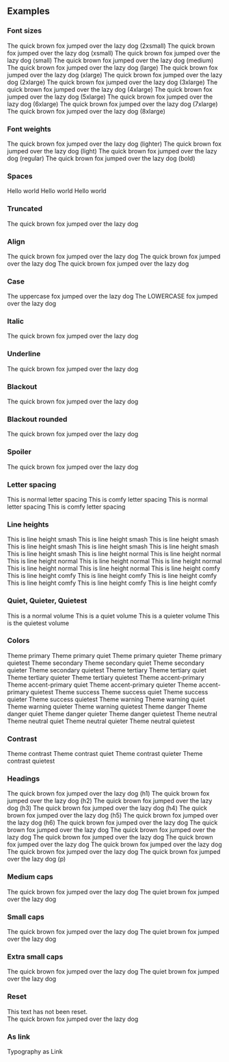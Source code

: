 
<PageTitle src="components/Typography" title="Typography" />
<Subtitle />
<Description />
<Primary />
<ArgsTable story={PRIMARY_STORY} />
<Stories />

## Examples

### Font sizes

<Canvas>
  <Flex direction="column">
    <Rhythm my={1}>
      <Typography color="primary" size="2xsmall">
        The quick brown fox jumped over the lazy dog (2xsmall)
      </Typography>
    </Rhythm>
    <Rhythm my={1}>
      <Typography color="primary" size="xsmall">
        The quick brown fox jumped over the lazy dog (xsmall)
      </Typography>
    </Rhythm>
    <Rhythm my={1}>
      <Typography color="primary" size="small">
        The quick brown fox jumped over the lazy dog (small)
      </Typography>
    </Rhythm>
    <Rhythm my={1}>
      <Typography color="primary" size="medium">
        The quick brown fox jumped over the lazy dog (medium)
      </Typography>
    </Rhythm>
    <Rhythm my={1}>
      <Typography color="primary" size="large">
        The quick brown fox jumped over the lazy dog (large)
      </Typography>
    </Rhythm>
    <Rhythm my={1}>
      <Typography color="primary" size="xlarge">
        The quick brown fox jumped over the lazy dog (xlarge)
      </Typography>
    </Rhythm>
    <Rhythm my={1}>
      <Typography color="primary" size="2xlarge">
        The quick brown fox jumped over the lazy dog (2xlarge)
      </Typography>
    </Rhythm>
    <Rhythm my={1}>
      <Typography color="primary" size="3xlarge">
        The quick brown fox jumped over the lazy dog (3xlarge)
      </Typography>
    </Rhythm>
    <Rhythm my={1}>
      <Typography color="primary" size="4xlarge">
        The quick brown fox jumped over the lazy dog (4xlarge)
      </Typography>
    </Rhythm>
    <Rhythm my={1}>
      <Typography color="primary" size="5xlarge">
        The quick brown fox jumped over the lazy dog (5xlarge)
      </Typography>
    </Rhythm>
    <Rhythm my={1}>
      <Typography color="primary" size="6xlarge">
        The quick brown fox jumped over the lazy dog (6xlarge)
      </Typography>
    </Rhythm>
    <Rhythm my={1}>
      <Typography color="primary" size="7xlarge">
        The quick brown fox jumped over the lazy dog (7xlarge)
      </Typography>
    </Rhythm>
    <Rhythm my={1}>
      <Typography color="primary" size="8xlarge">
        The quick brown fox jumped over the lazy dog (8xlarge)
      </Typography>
    </Rhythm>
  </Flex>
</Canvas>

### Font weights

<Canvas>
  <Flex direction="column">
    <Rhythm my={1}>
      <Typography color="primary" size="large" weight="lighter">
        The quick brown fox jumped over the lazy dog (lighter)
      </Typography>
    </Rhythm>
    <Rhythm my={1}>
      <Typography color="primary" size="large" weight="light">
        The quick brown fox jumped over the lazy dog (light)
      </Typography>
    </Rhythm>
    <Rhythm my={1}>
      <Typography color="primary" size="large" weight="regular">
        The quick brown fox jumped over the lazy dog (regular)
      </Typography>
    </Rhythm>
    <Rhythm my={1}>
      <Typography color="primary" size="large" weight="bold">
        The quick brown fox jumped over the lazy dog (bold)
      </Typography>
    </Rhythm>
  </Flex>
</Canvas>

### Spaces

<Canvas>
  <Typography as="div" color="primary">
    Hello
    <Typography variants={['space-before']}>world</Typography>
  </Typography>
  <Typography as="div" color="primary">
    <Typography variants={['space-after']}>Hello</Typography>
    world
  </Typography>
  <Typography as="div" color="primary">
    <Typography variants={['space-after', 'small-caps']}>Hello</Typography>
    <Typography variants={['space-before', '2xlarge']}>world</Typography>
  </Typography>
</Canvas>

### Truncated

<Canvas>
  <Typography as="div" color="primary" style={{ width: '140px' }} variants="truncated">
    The quick brown fox jumped over the lazy dog
  </Typography>
</Canvas>

### Align

<Canvas>
  <Flex direction="column">
    <Typography align="left" as="div" color="primary">
      The quick brown fox jumped over the lazy dog
    </Typography>
    <Typography align="center" as="div" color="primary">
      The quick brown fox jumped over the lazy dog
    </Typography>
    <Typography align="right" as="div" color="primary">
      The quick brown fox jumped over the lazy dog
    </Typography>
  </Flex>
</Canvas>

### Case

<Canvas>
  <Typography as="div" color="primary" variants="uppercase">
    The uppercase fox jumped over the lazy dog
  </Typography>
  <Typography as="div" color="primary" variants="lowercase">
    The LOWERCASE fox jumped over the lazy dog
  </Typography>
</Canvas>

### Italic

<Canvas>
  <Typography color="primary" variants="italic">
    The quick brown fox jumped over the lazy dog
  </Typography>
</Canvas>

### Underline

<Canvas>
  <Typography color="primary" variants="underline">
    The quick brown fox jumped over the lazy dog
  </Typography>
</Canvas>

### Blackout

<Canvas>
  <Typography color="primary" variants="blackout">
    The quick brown fox jumped over the lazy dog
  </Typography>
</Canvas>

### Blackout rounded

<Canvas>
  <Typography color="primary" variants="blackout-rounded">
    The quick brown fox jumped over the lazy dog
  </Typography>
</Canvas>

### Spoiler

<Canvas>
  <Typography color="primary" variants="spoiler">
    The quick brown fox jumped over the lazy dog
  </Typography>
</Canvas>

### Letter spacing

<Canvas>
  <Typography as="div" color="primary">
    This is normal letter spacing
  </Typography>
  <Typography as="div" color="primary" variants="letter-spacing-comfy">
    This is comfy letter spacing
  </Typography>
  <Typography as="div" color="primary" variants="uppercase">
    This is normal letter spacing
  </Typography>
  <Typography as="div" color="primary" variants={['letter-spacing-comfy', 'uppercase']}>
    This is comfy letter spacing
  </Typography>
</Canvas>

### Line heights

<Canvas>
  <Rhythm my={2} style={{ maxWidth: '400px' }}>
    <Typography as="div" color="primary" variants="line-height-smash">
      This is line height smash This is line height smash This is line height smash This is line height smash This is
      line height smash This is line height smash This is line height smash
    </Typography>
    <Typography as="div" color="primary" variants="line-height-normal">
      This is line height normal This is line height normal This is line height normal This is line height normal This
      is line height normal This is line height normal This is line height normal
    </Typography>
    <Typography as="div" color="primary" variants="line-height-comfy">
      This is line height comfy This is line height comfy This is line height comfy This is line height comfy This is
      line height comfy This is line height comfy This is line height comfy
    </Typography>
  </Rhythm>
</Canvas>

### Quiet, Quieter, Quietest

<Canvas>
  <Typography as="div" color="primary">
    This is a normal volume
  </Typography>
  <Typography as="div" color="primary" volume="quiet">
    This is a quiet volume
  </Typography>
  <Typography as="div" color="primary" volume="quieter">
    This is a quieter volume
  </Typography>
  <Typography as="div" color="primary" volume="quietest">
    This is the quietest volume
  </Typography>
</Canvas>

### Colors

<Canvas>
  <Typography as="div" color="primary">
    Theme primary
  </Typography>
  <Typography as="div" color="primary" volume="quiet">
    Theme primary quiet
  </Typography>
  <Typography as="div" color="primary" volume="quieter">
    Theme primary quieter
  </Typography>
  <Typography as="div" color="primary" volume="quietest">
    Theme primary quietest
  </Typography>
</Canvas>

<Canvas>
  <Typography as="div" color="secondary">
    Theme secondary
  </Typography>
  <Typography as="div" color="secondary" volume="quiet">
    Theme secondary quiet
  </Typography>
  <Typography as="div" color="secondary" volume="quieter">
    Theme secondary quieter
  </Typography>
  <Typography as="div" color="secondary" volume="quietest">
    Theme secondary quietest
  </Typography>
</Canvas>

<Canvas>
  <Typography as="div" color="tertiary">
    Theme tertiary
  </Typography>
  <Typography as="div" color="tertiary" volume="quiet">
    Theme tertiary quiet
  </Typography>
  <Typography as="div" color="tertiary" volume="quieter">
    Theme tertiary quieter
  </Typography>
  <Typography as="div" color="tertiary" volume="quietest">
    Theme tertiary quietest
  </Typography>
</Canvas>

<Canvas>
  <Typography as="div" color="accent-primary">
    Theme accent-primary
  </Typography>
  <Typography as="div" color="accent-primary" volume="quiet">
    Theme accent-primary quiet
  </Typography>
  <Typography as="div" color="accent-primary" volume="quieter">
    Theme accent-primary quieter
  </Typography>
  <Typography as="div" color="accent-primary" volume="quietest">
    Theme accent-primary quietest
  </Typography>
</Canvas>

<Canvas>
  <Typography as="div" color="success">
    Theme success
  </Typography>
  <Typography as="div" color="success" volume="quiet">
    Theme success quiet
  </Typography>
  <Typography as="div" color="success" volume="quieter">
    Theme success quieter
  </Typography>
  <Typography as="div" color="success" volume="quietest">
    Theme success quietest
  </Typography>
</Canvas>

<Canvas>
  <Typography as="div" color="warning">
    Theme warning
  </Typography>
  <Typography as="div" color="warning" volume="quiet">
    Theme warning quiet
  </Typography>
  <Typography as="div" color="warning" volume="quieter">
    Theme warning quieter
  </Typography>
  <Typography as="div" color="warning" volume="quietest">
    Theme warning quietest
  </Typography>
</Canvas>

<Canvas>
  <Typography as="div" color="danger">
    Theme danger
  </Typography>
  <Typography as="div" color="danger" volume="quiet">
    Theme danger quiet
  </Typography>
  <Typography as="div" color="danger" volume="quieter">
    Theme danger quieter
  </Typography>
  <Typography as="div" color="danger" volume="quietest">
    Theme danger quietest
  </Typography>
</Canvas>

<Canvas>
  <Typography as="div" color="neutral">
    Theme neutral
  </Typography>
  <Typography as="div" color="neutral" volume="quiet">
    Theme neutral quiet
  </Typography>
  <Typography as="div" color="neutral" volume="quieter">
    Theme neutral quieter
  </Typography>
  <Typography as="div" color="neutral" volume="quietest">
    Theme neutral quietest
  </Typography>
</Canvas>

### Contrast

<Canvas contrast>
  <Typography as="div" color="contrast">
    Theme contrast
  </Typography>
  <Typography as="div" color="contrast" volume="quiet">
    Theme contrast quiet
  </Typography>
  <Typography as="div" color="contrast" volume="quieter">
    Theme contrast quieter
  </Typography>
  <Typography as="div" color="contrast" volume="quietest">
    Theme contrast quietest
  </Typography>
</Canvas>

### Headings

<Canvas>
  <Rhythm my={2}>
    <Typography color="primary" heading="h1">
      The quick brown fox jumped over the lazy dog (h1)
    </Typography>
    <Typography color="primary" heading="h2">
      The quick brown fox jumped over the lazy dog (h2)
    </Typography>
    <Typography color="primary" heading="h3">
      The quick brown fox jumped over the lazy dog (h3)
    </Typography>
    <Typography color="primary" heading="h4">
      The quick brown fox jumped over the lazy dog (h4)
    </Typography>
    <Typography color="primary" heading="h5">
      The quick brown fox jumped over the lazy dog (h5)
    </Typography>
    <Typography color="primary" heading="h6">
      The quick brown fox jumped over the lazy dog (h6)
    </Typography>
    <Typography color="primary" heading="p">
      The quick brown fox jumped over the lazy dog The quick brown fox jumped over the lazy dog The quick brown fox
      jumped over the lazy dog The quick brown fox jumped over the lazy dog The quick brown fox jumped over the lazy dog
      The quick brown fox jumped over the lazy dog The quick brown fox jumped over the lazy dog The quick brown fox
      jumped over the lazy dog (p)
    </Typography>
  </Rhythm>
</Canvas>

### Medium caps

<Canvas>
  <Typography color="primary" variants={['medium-caps']}>
    The quick brown fox jumped over the lazy dog
  </Typography>
</Canvas>

<Canvas>
  <Typography color="primary" variants={['medium-caps']} volume="quiet">
    The quiet brown fox jumped over the lazy dog
  </Typography>
</Canvas>

### Small caps

<Canvas>
  <Typography color="primary" variants={['small-caps']}>
    The quick brown fox jumped over the lazy dog
  </Typography>
</Canvas>

<Canvas>
  <Typography color="primary" variants={['small-caps']} volume="quiet">
    The quiet brown fox jumped over the lazy dog
  </Typography>
</Canvas>

### Extra small caps

<Canvas>
  <Typography color="primary" variants={['xsmall-caps']}>
    The quick brown fox jumped over the lazy dog
  </Typography>
</Canvas>

<Canvas>
  <Typography color="primary" variants={['xsmall-caps']} volume="quiet">
    The quiet brown fox jumped over the lazy dog
  </Typography>
</Canvas>

### Reset

<Canvas>
  <Typography
    as="div"
    color="primary"
    style={{
      fontSize: '14px',
      fontWeight: 'bold',
      fontStyle: 'italic',
      letterSpacing: '1.5px',
      textTransform: 'uppercase',
    }}
  >
    <div>This text has not been reset.</div>
    <Typography variants={['reset']}>The quick brown fox jumped over the lazy dog</Typography>
  </Typography>
</Canvas>

### As link

<Canvas>
  <Typography as={Link} href="https://phorkit.org" target="_blank" volume="quiet">
    Typography as Link
  </Typography>
</Canvas>
